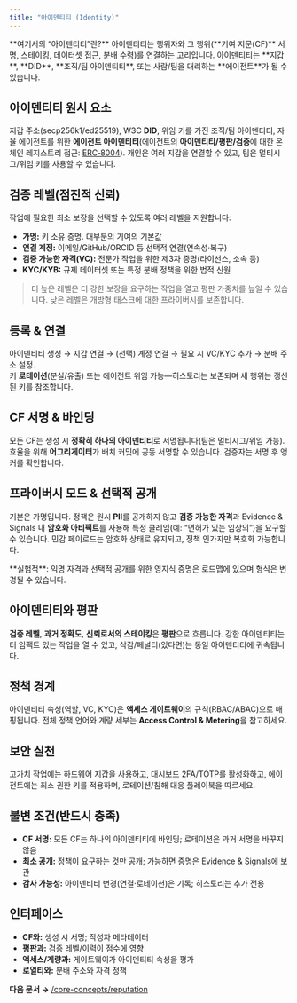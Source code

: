 ```yaml
---
title: "아이덴티티 (Identity)"
---
```


<Info>
**여기서의 “아이덴티티”란?**  
아이덴티티는 행위자와 그 행위(**기여 지문(CF)** 서명, 스테이킹, 데이터셋 접근, 분배 수령)를 연결하는 고리입니다. 아이덴티티는 **지갑**, **DID**, **조직/팀 아이덴티티**, 또는 사람/팀을 대리하는 **에이전트**가 될 수 있습니다.
</Info>

## 아이덴티티 원시 요소
지갑 주소(secp256k1/ed25519), W3C **DID**, 위임 키를 가진 조직/팀 아이덴티티, 자율 에이전트를 위한 **에이전트 아이덴티티**(에이전트의 **아이덴티티/평판/검증**에 대한 온체인 레지스트리 접근: [ERC‑8004](https://eips.ethereum.org/EIPS/eip-8004)). 개인은 여러 지갑을 연결할 수 있고, 팀은 멀티시그/위임 키를 사용할 수 있습니다.

## 검증 레벨(점진적 신뢰)
작업에 필요한 최소 보장을 선택할 수 있도록 여러 레벨을 지원합니다:
- **가명:** 키 소유 증명. 대부분의 기여의 기본값  
- **연결 계정:** 이메일/GitHub/ORCID 등 선택적 연결(연속성·복구)  
- **검증 가능한 자격(VC):** 전문가 작업을 위한 제3자 증명(라이선스, 소속 등)  
- **KYC/KYB:** 규제 데이터셋 또는 특정 분배 정책을 위한 법적 신원

> 더 높은 레벨은 더 강한 보장을 요구하는 작업을 열고 평판 가중치를 높일 수 있습니다. 낮은 레벨은 개방형 태스크에 대한 프라이버시를 보존합니다.

## 등록 & 연결
아이덴티티 생성 → 지갑 연결 → (선택) 계정 연결 → 필요 시 VC/KYC 추가 → 분배 주소 설정.  
키 **로테이션**(분실/유출) 또는 에이전트 위임 가능—히스토리는 보존되며 새 행위는 갱신된 키를 참조합니다.

## CF 서명 & 바인딩
모든 CF는 생성 시 **정확히 하나의 아이덴티티**로 서명됩니다(팀은 멀티시그/위임 가능). 효율을 위해 **어그리게이터**가 배치 커밋에 공동 서명할 수 있습니다. 검증자는 서명 후 앵커를 확인합니다.

## 프라이버시 모드 & 선택적 공개
기본은 가명입니다. 정책은 원시 **PII**를 공개하지 않고 **검증 가능한 자격**과 Evidence & Signals 내 **암호화 아티팩트**를 사용해 특정 클레임(예: “면허가 있는 임상의”)을 요구할 수 있습니다. 민감 페이로드는 암호화 상태로 유지되고, 정책 인가자만 복호화 가능합니다.

<Tip>
**실험적**: 익명 자격과 선택적 공개를 위한 영지식 증명은 로드맵에 있으며 형식은 변경될 수 있습니다.
</Tip>

## 아이덴티티와 평판
**검증 레벨**, **과거 정확도**, **신뢰로서의 스테이킹**은 **평판**으로 흐릅니다. 강한 아이덴티티는 더 임팩트 있는 작업을 열 수 있고, 삭감/페널티(있다면)는 동일 아이덴티티에 귀속됩니다.

## 정책 경계
아이덴티티 속성(역할, VC, KYC)은 **액세스 게이트웨이**의 규칙(RBAC/ABAC)으로 매핑됩니다. 전체 정책 언어와 계량 세부는 **Access Control & Metering**을 참고하세요.

## 보안 실천
고가치 작업에는 하드웨어 지갑을 사용하고, 대시보드 2FA/TOTP를 활성화하고, 에이전트에는 최소 권한 키를 적용하며, 로테이션/침해 대응 플레이북을 따르세요.

## 불변 조건(반드시 충족)
- **CF 서명:** 모든 CF는 하나의 아이덴티티에 바인딩; 로테이션은 과거 서명을 바꾸지 않음  
- **최소 공개:** 정책이 요구하는 것만 공개; 가능하면 증명은 Evidence & Signals에 보관  
- **감사 가능성:** 아이덴티티 변경(연결·로테이션)은 기록; 히스토리는 추가 전용

## 인터페이스
- **CF와:** 생성 시 서명; 작성자 메타데이터  
- **평판과:** 검증 레벨/이력이 점수에 영향  
- **액세스/계량과:** 게이트웨이가 아이덴티티 속성을 평가  
- **로열티와:** 분배 주소와 자격 정책

**다음 문서 →** [/core-concepts/reputation](/core-concepts/reputation)


